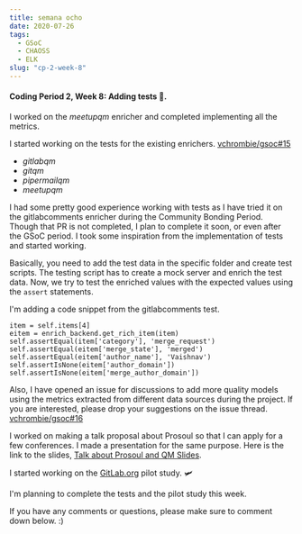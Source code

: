 ```yaml
---
title: semana ocho
date: 2020-07-26
tags: 
  - GSoC
  - CHAOSS
  - ELK
slug: "cp-2-week-8"
---
```


#### Coding Period 2, Week 8: Adding tests 🧪.

I worked on the _meetupqm_ enricher and completed implementing all the metrics.

I started working on the tests for the existing enrichers. [vchrombie/gsoc#15](https://github.com/vchrombie/gsoc/issues/15)
- _gitlabqm_
- _gitqm_
- _pipermailqm_
- _meetupqm_

I had some pretty good experience working with tests as I have tried it on the gitlabcomments enricher during the Community Bonding Period. Though that PR is not completed, I plan to complete it soon, or even after the GSoC period. I took some inspiration from the implementation of tests and started working.

Basically, you need to add the test data in the specific folder and create test scripts. The testing script has to create a mock server and enrich the test data. Now, we try to test the enriched values with the expected values using the `assert` statements.

I'm adding a code snippet from the gitlabcomments test.

```
item = self.items[4]
eitem = enrich_backend.get_rich_item(item)
self.assertEqual(item['category'], 'merge_request')
self.assertEqual(eitem['merge_state'], 'merged')
self.assertEqual(eitem['author_name'], 'Vaishnav')
self.assertIsNone(eitem['author_domain'])
self.assertIsNone(eitem['merge_author_domain'])
```

Also, I have opened an issue for discussions to add more quality models using the metrics extracted from different data sources during the project. If you are interested, please drop your suggestions on the issue thread. [vchrombie/gsoc#16](https://github.com/vchrombie/gsoc/issues/16)

I worked on making a talk proposal about Prosoul so that I can apply for a few conferences. I made a presentation for the same purpose. Here is the link to the slides, [Talk about Prosoul and QM Slides](https://docs.google.com/presentation/d/1Yfkgx7DYG9bJINZ6gdvlYH878s9AIbxgxPZak6pVr_g/edit?usp=sharing).

I started working on the [GitLab.org](https://gitlab.com/gitlab-org/) pilot study. 🛩️

I'm planning to complete the tests and the pilot study this week.

If you have any comments or questions, please make sure to comment down below. :)
